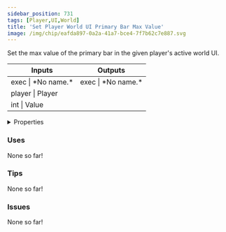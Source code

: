 ```yaml
---
sidebar_position: 731
tags: [Player,UI,World]
title: 'Set Player World UI Primary Bar Max Value'
image: /img/chip/eafda897-0a2a-41a7-bce4-7f7b62c7e887.svg
---
```


Set the max value of the primary bar in the given player's active world UI.



<IChip uuid="eafda897-0a2a-41a7-bce4-7f7b62c7e887"/>

<table><thead><tr><th>Inputs</th><th>Outputs</th></tr></thead><tbody><tr><td>exec | *No name.*</td><td>exec | *No name.*</td></tr><tr><td>player | Player</td><td /></tr><tr><td>int | Value</td><td /></tr></tbody></table>

<details>
  <summary>Properties</summary>
  <div>
    <div>
    <table>
      <tbody>
        <tr>
          <td>Is beta required?</td>
          <td>No</td>
        </tr>
        <tr>
          <td>Is chip a trolling risk?</td>
          <td>No</td>
        </tr>
        <tr>
          <td>Is chip a role assignment risk?</td>
          <td>No</td>
        </tr>
        <tr>
          <td>Chip UUID</td>
          <td>eafda897-0a2a-41a7-bce4-7f7b62c7e887</td>
        </tr>
        <tr>
          <td>Room availability</td>
          <td>Available everywhere</td>
        </tr>
      </tbody>
    </table>
    </div>
  </div>
</details>

### Uses

None so far!

### Tips

None so far!

### Issues

None so far!